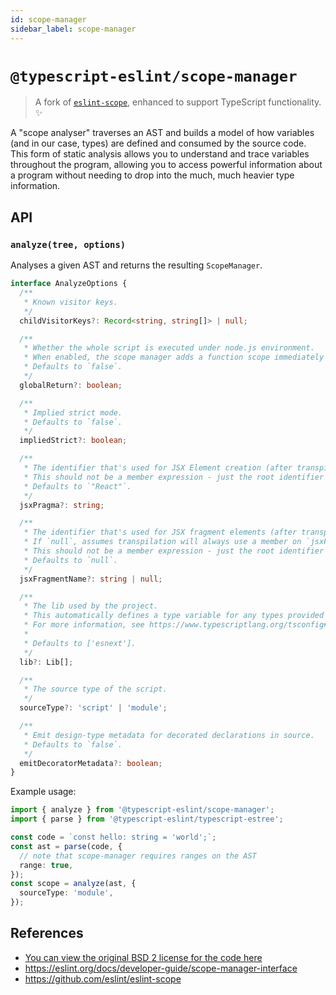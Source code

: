 ```yaml
---
id: scope-manager
sidebar_label: scope-manager
---
```


# `@typescript-eslint/scope-manager`

> A fork of <u>[`eslint-scope`](https://github.com/eslint/eslint-scope)</u>, enhanced to support TypeScript functionality. ✨

A "scope analyser" traverses an AST and builds a model of how variables (and in our case, types) are defined and consumed by the source code.
This form of static analysis allows you to understand and trace variables throughout the program, allowing you to access powerful information about a program without needing to drop into the much, much heavier type information.

## API

### `analyze(tree, options)`

Analyses a given AST and returns the resulting `ScopeManager`.

```ts
interface AnalyzeOptions {
  /**
   * Known visitor keys.
   */
  childVisitorKeys?: Record<string, string[]> | null;

  /**
   * Whether the whole script is executed under node.js environment.
   * When enabled, the scope manager adds a function scope immediately following the global scope.
   * Defaults to `false`.
   */
  globalReturn?: boolean;

  /**
   * Implied strict mode.
   * Defaults to `false`.
   */
  impliedStrict?: boolean;

  /**
   * The identifier that's used for JSX Element creation (after transpilation).
   * This should not be a member expression - just the root identifier (i.e. use "React" instead of "React.createElement").
   * Defaults to `"React"`.
   */
  jsxPragma?: string;

  /**
   * The identifier that's used for JSX fragment elements (after transpilation).
   * If `null`, assumes transpilation will always use a member on `jsxFactory` (i.e. React.Fragment).
   * This should not be a member expression - just the root identifier (i.e. use "h" instead of "h.Fragment").
   * Defaults to `null`.
   */
  jsxFragmentName?: string | null;

  /**
   * The lib used by the project.
   * This automatically defines a type variable for any types provided by the configured TS libs.
   * For more information, see https://www.typescriptlang.org/tsconfig#lib
   *
   * Defaults to ['esnext'].
   */
  lib?: Lib[];

  /**
   * The source type of the script.
   */
  sourceType?: 'script' | 'module';

  /**
   * Emit design-type metadata for decorated declarations in source.
   * Defaults to `false`.
   */
  emitDecoratorMetadata?: boolean;
}
```

Example usage:

```ts
import { analyze } from '@typescript-eslint/scope-manager';
import { parse } from '@typescript-eslint/typescript-estree';

const code = `const hello: string = 'world';`;
const ast = parse(code, {
  // note that scope-manager requires ranges on the AST
  range: true,
});
const scope = analyze(ast, {
  sourceType: 'module',
});
```

## References

- [You can view the original BSD 2 license for the code
  here](https://github.com/eslint/eslint-scope/blob/dbddf14d5771b21b5da704213e4508c660ca1c64/LICENSE)
- https://eslint.org/docs/developer-guide/scope-manager-interface
- https://github.com/eslint/eslint-scope
